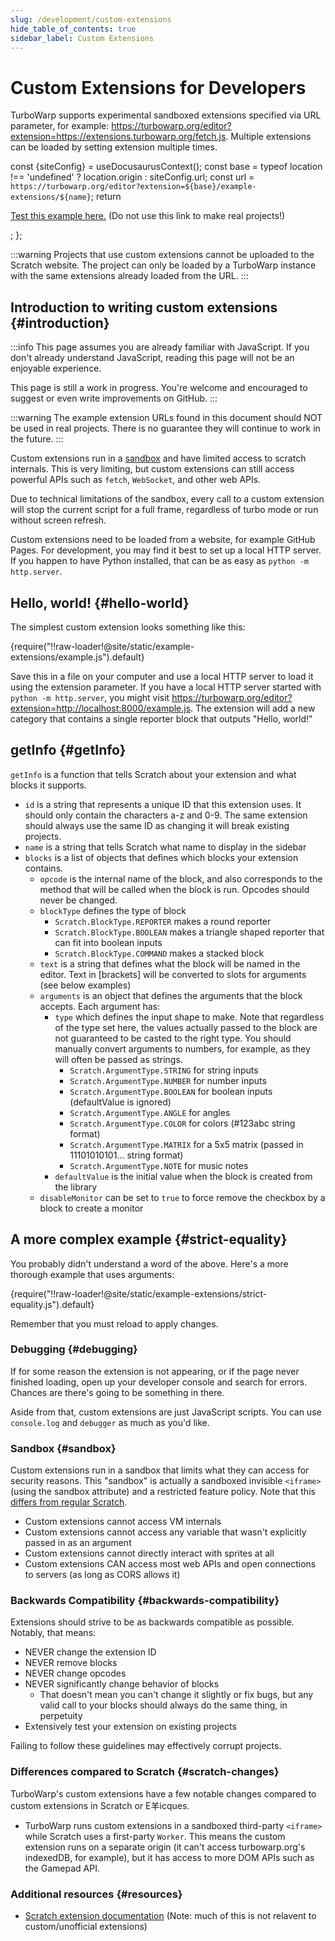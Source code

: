 ```yaml
---
slug: /development/custom-extensions
hide_table_of_contents: true
sidebar_label: Custom Extensions
---
```


# Custom Extensions for Developers

TurboWarp supports experimental sandboxed extensions specified via URL parameter, for example: https://turbowarp.org/editor?extension=https://extensions.turbowarp.org/fetch.js. Multiple extensions can be loaded by setting extension multiple times.


  const {siteConfig} = useDocusaurusContext();
  const base = typeof location !== 'undefined' ? location.origin : siteConfig.url;
  const url = `https://turbowarp.org/editor?extension=${base}/example-extensions/${name}`;
  return <p>
    <a href={url}>Test this example here.</a> (Do not use this link to make real projects!)
  </p>;
};

:::warning
Projects that use custom extensions cannot be uploaded to the Scratch website. The project can only be loaded by a TurboWarp instance with the same extensions already loaded from the URL.
:::

## Introduction to writing custom extensions {#introduction}

:::info
This page assumes you are already familiar with JavaScript. If you don't already understand JavaScript, reading this page will not be an enjoyable experience.

This page is still a work in progress. You're welcome and encouraged to suggest or even write improvements on GitHub.
:::

:::warning
The example extension URLs found in this document should NOT be used in real projects. There is no guarantee they will continue to work in the future.
:::

Custom extensions run in a [sandbox](#sandbox) and have limited access to scratch internals. This is very limiting, but custom extensions can still access powerful APIs such as `fetch`, `WebSocket`, and other web APIs.

Due to technical limitations of the sandbox, every call to a custom extension will stop the current script for a full frame, regardless of turbo mode or run without screen refresh.

Custom extensions need to be loaded from a website, for example GitHub Pages. For development, you may find it best to set up a local HTTP server. If you happen to have Python installed, that can be as easy as `python -m http.server`.

## Hello, world! {#hello-world}

The simplest custom extension looks something like this:

<CodeBlock className="language-js" title="example.js">
  {require("!!raw-loader!@site/static/example-extensions/example.js").default}
</CodeBlock>
<ExampleExtensionLink name="example.js" />

Save this in a file on your computer and use a local HTTP server to load it using the extension parameter. If you have a local HTTP server started with `python -m http.server`, you might visit https://turbowarp.org/editor?extension=http://localhost:8000/example.js. The extension will add a new category that contains a single reporter block that outputs "Hello, world!"

## getInfo {#getInfo}

`getInfo` is a function that tells Scratch about your extension and what blocks it supports.

 - `id` is a string that represents a unique ID that this extension uses. It should only contain the characters a-z and 0-9. The same extension should always use the same ID as changing it will break existing projects.
 - `name` is a string that tells Scratch what name to display in the sidebar
 - `blocks` is a list of objects that defines which blocks your extension contains.
   - `opcode` is the internal name of the block, and also corresponds to the method that will be called when the block is run. Opcodes should never be changed.
   - `blockType` defines the type of block
     - `Scratch.BlockType.REPORTER` makes a round reporter
     - `Scratch.BlockType.BOOLEAN` makes a triangle shaped reporter that can fit into boolean inputs
     - `Scratch.BlockType.COMMAND` makes a stacked block
   - `text` is a string that defines what the block will be named in the editor. Text in \[brackets\] will be converted to slots for arguments (see below examples)
   - `arguments` is an object that defines the arguments that the block accepts. Each argument has:
     - `type` which defines the input shape to make. Note that regardless of the type set here, the values actually passed to the block are not guaranteed to be casted to the right type. You should manually convert arguments to numbers, for example, as they will often be passed as strings.
       - `Scratch.ArgumentType.STRING` for string inputs
       - `Scratch.ArgumentType.NUMBER` for number inputs
       - `Scratch.ArgumentType.BOOLEAN` for boolean inputs (defaultValue is ignored)
       - `Scratch.ArgumentType.ANGLE` for angles
       - `Scratch.ArgumentType.COLOR` for colors (#123abc string format)
       - `Scratch.ArgumentType.MATRIX` for a 5x5 matrix (passed in 11101010101... string format)
       - `Scratch.ArgumentType.NOTE` for music notes
     - `defaultValue` is the initial value when the block is created from the library
   - `disableMonitor` can be set to `true` to force remove the checkbox by a block to create a monitor

## A more complex example {#strict-equality}

You probably didn't understand a word of the above. Here's a more thorough example that uses arguments:

<CodeBlock className="language-js" title="strict-equality.js">
  {require("!!raw-loader!@site/static/example-extensions/strict-equality.js").default}
</CodeBlock>
<ExampleExtensionLink name="strict-equality.js" />

Remember that you must reload to apply changes.

### Debugging {#debugging}

If for some reason the extension is not appearing, or if the page never finished loading, open up your developer console and search for errors. Chances are there's going to be something in there.

Aside from that, custom extensions are just JavaScript scripts. You can use `console.log` and `debugger` as much as you'd like.

### Sandbox {#sandbox}

Custom extensions run in a sandbox that limits what they can access for security reasons. This "sandbox" is actually a sandboxed invisible `<iframe>` (using the sandbox attribute) and a restricted feature policy. Note that this [differs from regular Scratch](#scratch-changes).

 - Custom extensions cannot access VM internals
 - Custom extensions cannot access any variable that wasn't explicitly passed in as an argument
 - Custom extensions cannot directly interact with sprites at all
 - Custom extensions CAN access most web APIs and open connections to servers (as long as CORS allows it)

### Backwards Compatibility {#backwards-compatibility}

Extensions should strive to be as backwards compatible as possible. Notably, that means:

 - NEVER change the extension ID
 - NEVER remove blocks
 - NEVER change opcodes
 - NEVER significantly change behavior of blocks
   - That doesn't mean you can't change it slightly or fix bugs, but any valid call to your blocks should always do the same thing, in perpetuity
 - Extensively test your extension on existing projects

Failing to follow these guidelines may effectively corrupt projects.

### Differences compared to Scratch {#scratch-changes}

TurboWarp's custom extensions have a few notable changes compared to custom extensions in Scratch or E羊icques.

 - TurboWarp runs custom extensions in a sandboxed third-party `<iframe>` while Scratch uses a first-party `Worker`. This means the custom extension runs on a separate origin (it can't access turbowarp.org's indexedDB, for example), but it has access to more DOM APIs such as the Gamepad API.
 <!-- - TurboWarp will convert invalid return values like "undefined", "null", or complex objects to strings before letting scripts interact with the values. This fixes undefined behavior. -->
 <!-- - TurboWarp will convert errors to strings while Scratch will return a literal undefined. This makes it easier to debug errors. -->

### Additional resources {#resources}

 - [Scratch extension documentation](https://github.com/LLK/scratch-vm/blob/develop/docs/extensions.md) (Note: much of this is not relavent to custom/unofficial extensions)
